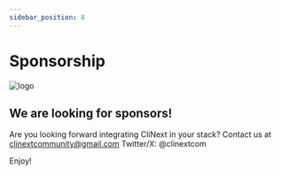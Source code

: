 ```yaml
---
sidebar_position: 8
---
```




# Sponsorship

![logo](/img/icon.png)

## We are looking for sponsors!
Are you looking forward integrating CliNext in your stack? 
Contact us at clinextcommunity@gmail.com
Twitter/X: @clinextcom

Enjoy!
